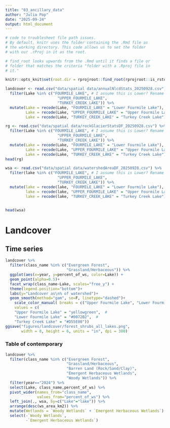 ```yaml
---
title: "03_ancillary_data"
author: "Julia Pop"
date: "2025-09-24"
output: html_document
---
```


```r
# code to troublesheet file path issues. 
# By default, knitr uses the folder containing the .Rmd file as
# the working directory. This code allows us to set the folder
# with our .rProj in it as the root. 

# find_root looks upwards from the .Rmd until it finds a file or
# folder that matches the criteria "folder with a .Rproj file in
# it."

knitr::opts_knit$set(root.dir = rprojroot::find_root(rprojroot::is_rstudio_project))
```

```r

landcover <- read.csv("data/spatial data/annualNlcdStats_20250928.csv") %>%
  filter(Lake %in% c("FOURMILE_LAKE", # I assume this is Lower? Rename this
                       "UPPER_FOURMILE_LAKE",
                       "TURKEY_CREEK_LAKE")) %>%
  mutate(Lake = recode(Lake, "FOURMILE_LAKE" = "Lower Fourmile Lake"),
         Lake = recode(Lake, "UPPER_FOURMILE_LAKE" = "Upper Fourmile Lake"),
         Lake = recode(Lake, "TURKEY_CREEK_LAKE" = "Turkey Creek Lake"))

rg <- read.csv("data/spatial data/rockGlacierStatsDF_20250928.csv") %>%
  filter(Lake %in% c("FOURMILE_LAKE", # I assume this is Lower? Rename this
                       "UPPER_FOURMILE_LAKE",
                       "TURKEY_CREEK_LAKE")) %>%
  mutate(Lake = recode(Lake, "FOURMILE_LAKE" = "Lower Fourmile Lake"),
         Lake = recode(Lake, "UPPER_FOURMILE_LAKE" = "Upper Fourmile Lake"),
         Lake = recode(Lake, "TURKEY_CREEK_LAKE" = "Turkey Creek Lake"))
head(rg)

wsa <- read.csv("data/spatial data/watershedAreaDF_20250928.csv") %>%
  filter(lake %in% c("FOURMILE_LAKE", # I assume this is Lower? Rename this
                       "UPPER_FOURMILE_LAKE",
                       "TURKEY_CREEK_LAKE")) %>%
  mutate(lake = recode(lake, "FOURMILE_LAKE" = "Lower Fourmile Lake"),
         lake = recode(lake, "UPPER_FOURMILE_LAKE" = "Upper Fourmile Lake"),
         lake = recode(lake, "TURKEY_CREEK_LAKE" = "Turkey Creek Lake"))


head(wsa)
``` 

# Landcover

## Time series   
```r
landcover %>%
  filter(class_name %in% c("Evergreen Forest",
                           "Grassland/Herbaceous")) %>%
  ggplot(aes(x=year, y=percent_of_ws, color=Lake)) +
  geom_point(alpha=0.5)+
  facet_wrap(class_name~Lake, scales="free_y") +
  theme(legend.position="bottom")+
  labs(y="Landcover as\n% of watershed")+
  geom_smooth(method="gam", se=F, linetype="dashed")+
    scale_color_manual( breaks = c("Upper Fourmile Lake", "Lower Fourmile Lake", "Turkey Creek Lake"), 
    values = c( 
    "Upper Fourmile Lake" = "yellowgreen",  # 
    "Lower Fourmile Lake" = "#0072B2",  # 
    "Turkey Creek Lake" = "#D55E00"))
ggsave("figures/landcover/forest_shrubs_all_lakes.png",
       width = 8, height = 6, units = "in", dpi = 300)
```

###  Table of contemporary 
```r

landcover %>%
  filter(class_name %in% c("Evergreen Forest",
                           "Grassland/Herbaceous",
                           "Barren Land (Rock/Sand/Clay)",
                           "Emergent Herbaceous Wetlands",
                           "Woody Wetlands")) %>%
  filter(year=="2024") %>%
  select(Lake, class_name,percent_of_ws) %>%
  pivot_wider(names_from="class_name",
              values_from="percent_of_ws") %>%
  left_join(., wsa, by=c("Lake"="lake")) %>%
  arrange(desc(ws_area_km2)) %>%
  mutate(Wetlands = `Woody Wetlands` + `Emergent Herbaceous Wetlands`) %>% #combine categories
  select(-`Woody Wetlands`,
         -`Emergent Herbaceous Wetlands`)

```